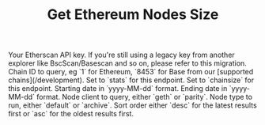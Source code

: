 ﻿---
title: "Get Ethereum Nodes Size"
api: "GET /v2/api"
keywords: ["chain size", "node size"]
---


<CreditChip description="Returns the size of the Ethereum blockchain in bytes over a date range" />

  <ParamField query="apikey" type="string">
    Your Etherscan API key. If you're still using a legacy key from another explorer like BscScan/Basescan and so on, please refer to this migration.
  </ParamField>
  <ParamField query="chainid" type="string" default="1">
    Chain ID to query, eg `1` for Ethereum, `8453` for Base from our [supported chains](/development).
  </ParamField>
  <ParamField query="module" type="string" default="stats">
    Set to `stats` for this endpoint.
  </ParamField>
  <ParamField query="action" type="string" default="chainsize">
    Set to `chainsize` for this endpoint.
  </ParamField>
  <ParamField query="startdate" type="string" default="2019-02-01">
    Starting date in `yyyy-MM-dd` format.
  </ParamField>
  <ParamField query="enddate" type="string" default="2019-02-28">
    Ending date in `yyyy-MM-dd` format.
  </ParamField>
  <ParamField query="clienttype" type="string" default="geth">
    Node client to query, either `geth` or `parity`.
  </ParamField>
  <ParamField query="syncmode" type="string" default="default">
    Node type to run, either `default` or `archive`.
  </ParamField>
  <ParamField query="sort" type="string" default="asc">
    Sort order either `desc` for the latest results first or `asc` for the oldest results first.
  </ParamField>
